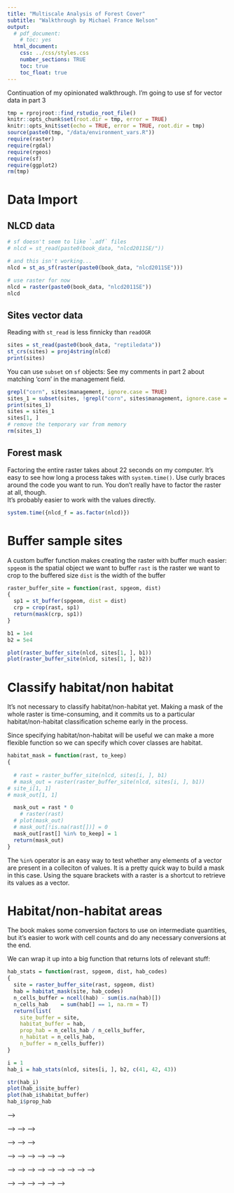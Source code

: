 ```yaml
---
title: "Multiscale Analysis of Forest Cover"
subtitle: "Walkthrough by Michael France Nelson"
output: 
  # pdf_document:
    # toc: yes
  html_document:
    css: ../css/styles.css
    number_sections: TRUE
    toc: true
    toc_float: true
---
```



Continuation of my opinionated walkthrough.
I'm going to use sf for vector data in part 3


```r
tmp = rprojroot::find_rstudio_root_file()
knitr::opts_chunk$set(root.dir = tmp, error = TRUE)
knitr::opts_knit$set(echo = TRUE, error = TRUE, root.dir = tmp)
source(paste0(tmp, "/data/environment_vars.R"))
require(raster)
require(rgdal)
require(rgeos)
require(sf)
require(ggplot2)
rm(tmp)
```

# Data Import

## NLCD data
```r
# sf doesn't seem to like `.adf` files
# nlcd = st_read(paste0(book_data, "nlcd2011SE/"))

# and this isn't working...
nlcd = st_as_sf(raster(paste0(book_data, "nlcd2011SE")))

# use raster for now
nlcd = raster(paste0(book_data, "nlcd2011SE"))
nlcd
```


## Sites vector data

Reading with `st_read` is less finnicky than `readOGR`
```r
sites = st_read(paste0(book_data, "reptiledata"))
st_crs(sites) = proj4string(nlcd)
print(sites)
```

You can use `subset` on `sf` objects:
See my comments in part 2 about matching 'corn' in the management field.
```r

grepl("corn", sites$management, ignore.case = TRUE)
sites_1 = subset(sites, !grepl("corn", sites$management, ignore.case = TRUE))
print(sites_1)
sites = sites_1
sites[1, ]
# remove the temporary var from memory
rm(sites_1)
```


## Forest mask

<!-- Factoring the whole raster was fairly slow, but we can sppeed it up by cropping first. -->
<!-- The study area is which is about 32% of the total: -->

<!-- ```{r} -->
<!-- nlcd_sites = crop(nlcd, sites) -->
<!-- ncell(nlcd_sites) / ncell(nlcd) -->
<!-- ``` -->


Factoring the entire raster takes about 22 seconds on my computer.
It's easy to see how long a process takes with `system.time()`.
Use curly braces around the code you want to run.
You don't really have to factor the raster at all, though.  
It's probably easier to work with the values directly.

```r
system.time({nlcd_f = as.factor(nlcd)})
```

# Buffer sample sites

A custom buffer function makes creating the raster with buffer much easier:
`spgeom` is the spatial object we want to buffer
`rast` is the raster we want to crop to the buffered size
`dist` is the width of the buffer

```r
raster_buffer_site = function(rast, spgeom, dist)
{
  sp1 = st_buffer(spgeom, dist = dist)
  crp = crop(rast, sp1)
  return(mask(crp, sp1))
}

b1 = 1e4
b2 = 5e4

plot(raster_buffer_site(nlcd, sites[1, ], b1))
plot(raster_buffer_site(nlcd, sites[1, ], b2))

```



# Classify habitat/non habitat

It's not necessary to classify habitat/non-habitat yet.
Making a mask of the whole raster is time-consuming, and it commits us to a particular
habitat/non-habitat classification scheme early in the process.

Since specifying habitat/non-habitat will be useful we can make a more flexible
function so we can specify which cover classes are habitat.
```r
habitat_mask = function(rast, to_keep)
{
  
  # rast = raster_buffer_site(nlcd, sites[i, ], b1)
  # mask_out = raster(raster_buffer_site(nlcd, sites[i, ], b1))
# site_i[1, 1]
# mask_out[1, 1]

  mask_out = rast * 0
    # raster(rast)
  # plot(mask_out)
  # mask_out[!is.na(rast[])] = 0
  mask_out[rast[] %in% to_keep] = 1
  return(mask_out)
}
```

The `%in%` operator is an easy way to test whether any elements of a vector are present in a colleciton of values.
It is a pretty quick way to build a mask in this case.
Using the square brackets with a raster is a shortcut to retrieve its values as a vector.


# Habitat/non-habitat areas

The book makes some conversion factors to use on intermediate quantities, but it's easier to work with cell counts and do any necessary conversions at the end.

We can wrap it up into a big function that returns lots of relevant stuff:
```r
hab_stats = function(rast, spgeom, dist, hab_codes)
{
  site = raster_buffer_site(rast, spgeom, dist)
  hab = habitat_mask(site, hab_codes)
  n_cells_buffer = ncell(hab) - sum(is.na(hab)[])
  n_cells_hab    = sum(hab[] == 1, na.rm = T)
  return(list(
    site_buffer = site, 
    habitat_buffer = hab, 
    prop_hab = n_cells_hab / n_cells_buffer, 
    n_habitat = n_cells_hab, 
    n_buffer = n_cells_buffer))
}

i = 1
hab_i = hab_stats(nlcd, sites[i, ], b2, c(41, 42, 43))

str(hab_i)
plot(hab_i$site_buffer)
plot(hab_i$habitat_buffer)
hab_i$prop_hab
```







<!-- ```{r} -->
<!-- i = 1 -->
<!-- keep = c(41, 42, 43) -->

<!-- site_i = raster_buffer_site(nlcd, sites[i, ], b1) -->
<!-- plot(site_i) -->

<!-- habitat_i = habitat_mask(site_i, keep) -->
<!-- plot(habitat_i) -->

<!-- sum(habitat_i[] == 0, na.rm = T) -->

<!-- hab_prop = function(x) return(sum(x[] == 1, na.rm = T) / (ncell(x) - sum(is.na(x)[]))) -->



<!-- hab_prop(habitat_i) -->




<!-- # number of cells in the buffer: -->
<!-- ncell(habitat_i) - sum(is.na(habitat_i)[]) -->

<!-- # number of habitat cells: -->
<!-- sum(habitat_i[] == 1, na.rm = T)  -->



<!-- ``` -->




<!-- The book makes forest/nonforest masks, but working with the original land cover data allows more flexibility. -->
<!-- I prefer not to throw out information too early in the process. -->

<!-- We can make a buffered mask of the original nlcd data using `buffer_site()`.  -->

<!-- Then we can choose which cover types within the area we want to work with. -->



<!-- <!-- Creating a forest mask directly from the cropped nlcd data is quick: --> -->

<!-- <!-- ```{r} --> -->
<!-- <!-- # This is a quick way to make a template raster from an existing raster --> -->
<!-- <!-- forest_mask = raster(nlcd_sites) --> -->

<!-- <!-- # setting all values to 0 is quick --> -->
<!-- <!-- system.time({ values(forest_mask) = 0 }) --> -->
<!-- <!-- ``` --> -->

<!-- <!-- The `%in%` operator is an easy way to test whether any elements of a vector are present in a colleciton of values. --> -->
<!-- <!-- It is a pretty quick way to build a mask in this case. --> -->
<!-- <!-- Using the square brackets with a raster is a shortcut to retrieve its values as a vector. --> -->
<!-- <!-- ```{r} --> -->
<!-- <!-- types_keep = c(41, 42, 43) --> -->
<!-- <!-- system.time({ forest_mask[nlcd_sites[] %in% types_keep] = 1 }) --> -->

<!-- <!-- { --> -->
<!-- <!--   dev.off() --> -->
<!-- <!--   { --> -->
<!-- <!--     par(mfrow = c(2, 1)) --> -->
<!-- <!--     plot(nlcd_sites, axes = F, legend = F, box = F, main = "NLCD") --> -->
<!-- <!--     plot(forest_mask, axes = F, legend = F, box = F, main = "Forest Mask") --> -->
<!-- <!--   } --> -->
<!-- <!-- } --> -->
<!-- <!-- ``` --> -->

<!-- <!-- ## Study area mask --> -->
<!-- <!-- ```{r} --> -->
<!-- <!-- keep_types = c(41, 42, 43) --> -->
<!-- <!-- # type_msk = habitat_mask(nlcd_sites, keep_types) --> -->
<!-- <!-- # plot(type_msk) --> -->
<!-- <!-- ``` --> -->




<!-- # Buffer sites -->

<!-- ```{r} -->

<!-- # Buffer at two scales, 1km and 5km -->
<!-- b1 = 1e3 -->
<!-- b2 = 5e3 -->

<!-- i = 1 -->

<!-- site_i = st_buffer(sites[i, ], dist = b1) -->
<!-- plot(mask(crop(forest_mask, site_i), site_i)) -->
<!-- plot(st_geometry(st_buffer(sites[i, ], dist = b1))) -->


<!-- sites[i, ] -->

<!-- ``` -->




<!-- # Forest area in buffer -->

<!-- The book makes some conversion factors to use on intermediate quantities, but I think this makes the code less readable and more error prone. -->

<!-- It's easier to work with cell counts and do any necessary conversions at the end. -->

<!-- The book makes forest/nonforest masks, but working with the original land cover data allows more flexibility. -->
<!-- I prefer not to throw out information too early in the process. -->

<!-- We can make a buffered mask of the original nlcd data using `buffer_site()`.  -->

<!-- Then we can choose which cover types within the area we want to work with. -->

<!-- ```{r} -->
<!-- msk = buffer_site(nlcd_sites, sites[i, ], b1) -->
<!-- plot(msk) -->

<!-- # How many cells in categories 42 or 43? -->
<!-- sum(msk[] %in% c(42, 43), na.rm = TRUE) -->
<!-- sum(msk[] %in% c(41, 42, 43), na.rm = TRUE) -->

<!-- # Cells outside the buffer will be NA -->
<!-- sum(is.na(msk[])) -->
<!-- plot(is.na(msk)) -->

<!-- ``` -->


<!-- # Percent habitat calculator -->
<!-- A more flexible function for percent habitat -->
<!-- ```{r} -->

<!-- # Make a buffered mask of habitat/non habitat -->
<!-- buffer_hab_mask = function(rast, spgeom, dist, habitat) -->
<!-- { -->
<!--   buff = buffer_site(rast, spgeom, dist)  -->

<!--   # A shortcut to make a copy of buff with zeroes in all -->
<!--   # cells that are not NA -->
<!--   hab = buff * 0 -->
<!--   hab[buff[] %in% habitat] = 1 -->

<!--   return (hab) -->
<!-- } -->





<!-- plot(buffer_hab_mask(nlcd, sites[i, ], b1, c(43, 42, 41))) -->

<!-- buff = buffer_site(nlcd, sites[i, ], b1) -->
<!-- plot(buff %in% keep_types + 0) -->

<!-- buff[!is.na(buff[])] = 0 -->
<!-- buff[buff[] %in% keep_types] -->


<!-- values(buff) = 0 -->

<!-- mask(buff, buff) -->

<!-- plot(buff) -->

<!-- plot(mask(buff, buff)) -->



<!-- hab_mask(nlcd_sites, sites[i, ], b1, c(42, 43)) -->
<!-- plot(hab_mask(nlcd_sites, sites[i, ], b1, c(42, 43))) -->


<!-- ``` -->

<!-- ```{r} -->

<!-- # habitat is a vector with the raster values that  -->
<!-- # are considered habitat. -->
<!-- pct_habitat = function(rast, habitat) -->
<!-- { -->
<!--   n_hab_cells = sum(rast[] %in% habitat) -->
<!--   n_tot_cells = ncell(rast) - sum(is.na(rast[])) -->
<!--   return (n_hab_cells / n_tot_cells) -->
<!-- } -->

<!-- pct_habitat(buffer_site(nlcd_sites, sites[i, ], b1), c(41, 42)) -->
<!-- pct_habitat(buffer_site(nlcd_sites, sites[i, ], b1), c(41, 42, 43)) -->

<!-- ``` -->

<!-- # My percent habitat function -->

<!-- I wrap all of this up into a more flexible version of `BufferCover`: -->
<!-- ```{r} -->

<!-- hab_cover = function(rast, spgeom, dist, habitat) -->
<!-- { -->
<!--   # buffered mask of the parent raster -->
<!--   buff = buffer_site(rast, spgeom, dist) -->
<!--   return (pct_habitat(buff, habitat)) -->
<!-- } -->

<!-- i = 1 -->
<!-- plot(buffer_site(nlcd_sites, sites[i,], b1)) -->
<!-- hab_cover(nlcd_sites, sites[i, ], b1, c(41, 43)) -->
<!-- hab_cover(nlcd_sites, sites[i, ], b1, c(41, 42, 43)) -->


<!-- ``` -->






<!-- ```{r} -->
<!-- # number of habitat cells in the buffer -->
<!-- msk = buffer_site(forest_mask, sites[1, ], b1) -->

<!-- sum(msk[] == 1, na.) -->













<!-- cellStats(buffer_site(forest_mask, sites[1, ], b1), "sum") -->
<!-- cellStats(buffer_site(forest_mask, sites[1, ], b1), "") -->

<!-- crop(forest_mask, sites[2, ]) -->


<!-- st_buffer(sites[i, ], b1) -->




<!-- sum(is.na(buffer_site(forest_mask, sites[1, ], b1)[])) -->
<!-- plot(is.na(buffer_site(forest_mask, sites[1, ], b1))) -->







<!-- ``` -->







<!-- as.character(sites$management) -->

<!-- # I'll  -->
<!-- grepl(pattern = regex_corn, as.character(sites$management), ignore.case = TRUE) -->
<!-- grepl(pattern = regex_corn, as.character(sites$management), ignore.case = TRUE) -->


<!-- as.character(sites$management[70]) -->
<!-- sites$management -->

<!-- grepl("corn", " managed corn ", ignore.case = TRUE) -->

<!-- grepl(regex_corn, as.character(sites$management[70])) -->
<!-- as.character(sites$management[70]) -->

<!-- grepl(regex_corn, "Corn") -->

<!-- sites$management -->

<!-- length(grep("corn", sites$management, ignore.case = TRUE, invert = TRUE)) -->


<!-- ``` -->


<!-- # R examples, continued -->

<!-- My implementation of the material from page 36 to _____ -->

<!-- # Illustration with site 1 -->

<!-- ## Buffering study sites : -->

<!-- I'm using `b1` and `b2` as variable names becuase I don't want -->
<!-- to commit to only using 1km and 5km. -->

<!-- I also prefer camel case. -->

<!-- ```{r} -->
<!-- b1 = 1e3 -->
<!-- b2 = 5e3 -->

<!-- site_buffered_1 = buffer(sites[1, ], width = b1) -->
<!-- site_buffered_2 = buffer(sites[1, ], width = b2) -->
<!-- ``` -->


<!-- ## zooming in -->
<!-- The `zoom()` function won't work if there is not already a plot window open. -->
<!-- ```{r} -->
<!-- plot(0, type = "n") -->
<!-- zoom(nlcd, site_buffered_1) -->
<!-- zoom(nlcd, site_buffered_1, legend = F, axes = F, col = terrain.colors(5)) -->
<!-- zoom(nlcd, site_buffered_2, legend = F, axes = F, col = terrain.colors(5)) -->
<!-- plot(site_buffered_1, add = T) -->
<!-- points(sites, pch = 19, cex = 2,  add = TRUE) -->
<!-- ``` -->

<!-- ## dev.off() is your friend -->
<!-- dev.off() -->

<!-- # Cropping and masking -->

<!-- # crop is fast, mask is a lot slower (it's a more complicated operation). -->
<!-- # The `mask()` function keeps the original raster extent, but we only care about our study site. -->
<!-- # If you crop first, you only have to mask a small raster, which will execute much faster! -->

<!-- ## Timing test 1: mask -->
<!-- ```{r} -->
<!-- t1 = proc.time() -->
<!-- site_mask = mask(forest, site_buffered_1) -->
<!-- elapsed = proc.time() - t1 -->
<!-- elapsed -->
<!-- ``` -->

<!-- ## Timing test 2: crop -->
<!-- ```{r} -->
<!-- t1 = proc.time() -->
<!-- site_cropped = crop(forest, site_buffered_1) -->
<!-- elapsed = proc.time() - t1 -->
<!-- elapsed -->
<!-- ``` -->

<!-- ## Timing test 3: crop, then mask -->
<!-- ```{r} -->
<!-- t1 = proc.time() -->
<!-- site_cropped = crop(forest, site_buffered_1) -->
<!-- site_mask = mask(site_cropped, site_buffered_1) -->
<!-- elapsed = proc.time() - t1 -->
<!-- elapsed -->
<!-- ``` -->

<!-- ```{r} -->

<!-- plot(crop(m1, site_buffered_1)) -->
<!-- plot(m2) -->

<!-- plot(mask(crop(forest, site_buffered_1), site_buffered_1)) -->
<!-- plot(mask(crop(forest, site_buffered_2), site_buffered_2)) -->
<!-- ``` -->

<!-- <div class="red"> -->
<!-- Note:  The crop and mask code on page 37 overrwrites the buffered site variable. -->
<!-- I think this is poor programming practice, so I used separate variables for all the intermediate steps. -->
<!-- </div> -->
